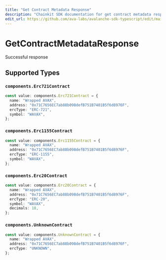 ```yaml
---
title: "Get Contract Metadata Response"
description: "Chainkit SDK documentation for get contract metadata response"
edit_url: https://github.com/ava-labs/avalanche-sdk-typescript/edit/main/chainkit/docs/models/operations/getcontractmetadataresponse.md
---
```


# GetContractMetadataResponse

Successful response

## Supported Types

### `components.Erc721Contract`

```typescript
const value: components.Erc721Contract = {
  name: "Wrapped AVAX",
  address: "0x71C7656EC7ab88b098defB751B7401B5f6d8976F",
  ercType: "ERC-721",
  symbol: "WAVAX",
};
```

### `components.Erc1155Contract`

```typescript
const value: components.Erc1155Contract = {
  name: "Wrapped AVAX",
  address: "0x71C7656EC7ab88b098defB751B7401B5f6d8976F",
  ercType: "ERC-1155",
  symbol: "WAVAX",
};
```

### `components.Erc20Contract`

```typescript
const value: components.Erc20Contract = {
  name: "Wrapped AVAX",
  address: "0x71C7656EC7ab88b098defB751B7401B5f6d8976F",
  ercType: "ERC-20",
  symbol: "WAVAX",
  decimals: 18,
};
```

### `components.UnknownContract`

```typescript
const value: components.UnknownContract = {
  name: "Wrapped AVAX",
  address: "0x71C7656EC7ab88b098defB751B7401B5f6d8976F",
  ercType: "UNKNOWN",
};
```